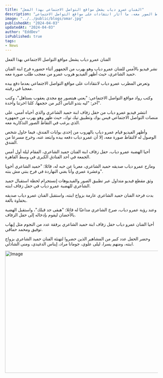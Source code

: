 ```yaml
---
title: "الفنان عمرو دياب يشعل مواقع التواصل الاجتماعي بهذا الفعل"
description: "عمرو دياب يثير جدلاً بفعله في حفل زفاف ابنة حميد الشاعري، ويهرب من الجمهور الذي يرغب في التقاط الصور معه، ما أثار انتقادات على مواقع التواصل الاجتماعي."
image: "../../public/blogs/omar.jpg"
publishedAt: "2024-04-03"
updatedAt: "2024-04-03"
author: "EddDev"
isPublished: true
tags:
- News
---
```


الفنان عمرو دياب يشعل مواقع التواصل الاجتماعي بهذا الفعل

نشر فيديو بالأمس للفنان عمرو دياب وهو يهرب من الجمهور أثناء حضوره فرح ابنة الفنان حميد الشاعري، حيث أظهر الفيديو هروب عمرو من معجب طلب صورة معه.

وتعرض المطرب عمرو دياب لانتقادات على مواقع التواصل الاجتماعي بعدما دفع بيده معجبا في رقبته.

وكتب رواد مواقع التواصل الاجتماعي: "يعني هيتصور مع مجدي يعقوب يستاهل"، وكتب آخر: "ليه بتدو الناس أكبر من حجمها، كلنا اخرتنا واحدة".

انتشر فيديو عمرو دياب من حفل زفاف ابنة حميد الشاعري والذي أحياه أمس، على منصات التواصل الاجتماعي فيس بوك وتطبيق تيك توك، حيث ظهر وهو يهرب من جمهوره الذي يرغب في التقاط الصور التذكارية معه.

وأظهر الفيديو قيام عمرو دياب بالهروب من إحدى بوابات الفندق، فيما حاول شخص الوصول له لالتقاط صورة معه، إلا أن عمرو دياب دفعه بيده وابتعد عنه، وخرج مسرعا من الفندق.

أحيا الهضبة عمرو دياب، حفل زفاف ابنة الفنان حميد الشاعري، المقام ليلة أول أمس الجمعة في أحد الفنادق الكبرى في وسط القاهرة.

ومازح عمرو دياب صديقه حميد الشاعري، معربا عن حبه له، قائلا: "حميد الشاعري أخويا وعشرة عمري وأنا بغني النهاردة في فرح بنتي مش بنته".

وثق مقطع فيديو متداول عبر تطبيق الصور والفيديوهات إنستجرام لحظة استقبال حميد الشاعري للهضبة عمرو دياب في حفل زفاف ابنته.

بدت فرحة الفنان حميد الشاعري عارمة بزواج ابنته، واستقبل الفنان عمرو دياب صديقه بحفاوة بالغة.

وعند رؤية عمرو دياب، صرخ الشاعري مداعبًا له قائلا: "هبقى جد قبلك"، واستقبل الهضبة بالأحضان ليقوم بإدخاله إلى حفل الزفاف.

أحيا الفنان عمرو دياب حفل زفاف ابنة حميد الشاعري برفقة عدد من النجوم مثل إيهاب توفيق ومحمد حماقي.

وحضر الحفل عدد كبير من المشاهير الذين حضروا لتهنئة الفنان حميد الشاعري بزواج ابنته، ومنهم يسرا، ليلى علوي، جومانا مراد، إيناس الدغيدي، ومنى الشاذلي.

<Image
  src="/blogs/omar-1.jpg"
  width="718"
  height="404"
  alt="Image"
  sizes="100vw"
/>